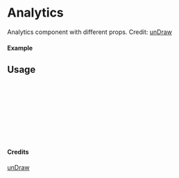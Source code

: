 
<Meta of={Analytics} title="unDraw/Analytics" />

# Analytics

Analytics component with different props.
Credit: [unDraw](https://undraw.co/illustrations)

#### Example

<Canvas of={Analytics.Primary} />

## Usage

```ts
import { Analytics } from "yadl-ui";

const Example = () => {
  return (
      <Analytics />
  );
};

export default Example;
```

#### Credits
[unDraw](https://undraw.co/illustrations)
